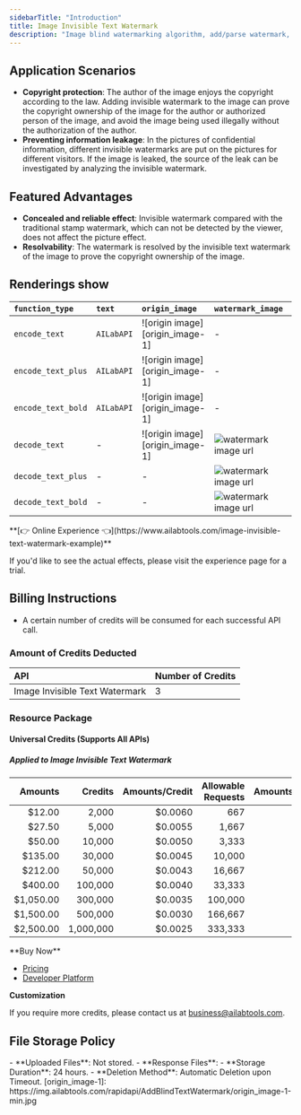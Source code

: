 ```yaml
---
sidebarTitle: "Introduction"
title: Image Invisible Text Watermark
description: "Image blind watermarking algorithm, add/parse watermark, add content as text. Algorithm service body is divided into two：`encode_text `, `decode_text `."
---
```


## Application Scenarios

- **Copyright protection**: The author of the image enjoys the copyright according to the law. Adding invisible watermark to the image can prove the copyright ownership of the image for the author or authorized person of the image, and avoid the image being used illegally without the authorization of the author.
- **Preventing information leakage**: In the pictures of confidential information, different invisible watermarks are put on the pictures for different visitors. If the image is leaked, the source of the leak can be investigated by analyzing the invisible watermark.

## Featured Advantages

- **Concealed and reliable effect**: Invisible watermark compared with the traditional stamp watermark, which can not be detected by the viewer, does not affect the picture effect.
- **Resolvability**: The watermark is resolved by the invisible text watermark of the image to prove the copyright ownership of the image.

## Renderings show

| `function_type`    | `text`     | `origin_image`                  | `watermark_image`                                              | `output_file_type` | `watermark_image_url`                                          | `text_image_url`                                 |
|:-------------------|:-----------|:--------------------------------|:---------------------------------------------------------------|:-------------------|:---------------------------------------------------------------|:-------------------------------------------------|
| `encode_text`      | `AILabAPI` | ![origin image][origin_image-1] | -                                                              | `jpg`              | ![watermark image url][watermark_image_url-encode_text-1]      | -                                                |
| `encode_text_plus` | `AILabAPI` | ![origin image][origin_image-1] | -                                                              | `jpg`              | ![watermark image url][watermark_image_url-encode_text_plus-1] | -                                                |
| `encode_text_bold` | `AILabAPI` | ![origin image][origin_image-1] | -                                                              | `jpg`              | ![watermark image url][watermark_image_url-encode_text_bold-1] | -                                                |
| `decode_text`      | -          | ![origin image][origin_image-1] | ![watermark image url][watermark_image_url-encode_text-1]      | -                  | -                                                              | ![text image][text_image_url-encode_text-1]      |
| `decode_text_plus` | -          | -                               | ![watermark image url][watermark_image_url-encode_text_plus-1] | -                  | -                                                              | ![text image][text_image_url-encode_text_plus-1] |
| `decode_text_bold` | -          | -                               | ![watermark image url][watermark_image_url-encode_text_bold-1] | -                  | -                                                              | ![text image][text_image_url-encode_text_bold-1] |
<Tip>
**[👉 Online Experience 👈](https://www.ailabtools.com/image-invisible-text-watermark-example)**

If you'd like to see the actual effects, please visit the experience page for a trial.
</Tip>
## Billing Instructions

- A certain number of credits will be consumed for each successful API call.

### Amount of Credits Deducted

| API                            | Number of Credits |
|:-------------------------------|:------------------|
| Image Invisible Text Watermark | 3                 |

### Resource Package

#### Universal Credits (Supports All APIs)

##### Applied to Image Invisible Text Watermark

|   Amounts |   Credits | Amounts/Credit | Allowable Requests | Amounts/Request |
|----------:|----------:|---------------:|-------------------:|----------------:|
|    $12.00 |     2,000 |        $0.0060 |                667 |         $0.0180 |
|    $27.50 |     5,000 |        $0.0055 |              1,667 |         $0.0165 |
|    $50.00 |    10,000 |        $0.0050 |              3,333 |         $0.0150 |
|   $135.00 |    30,000 |        $0.0045 |             10,000 |         $0.0135 |
|   $212.00 |    50,000 |        $0.0043 |             16,667 |         $0.0129 |
|   $400.00 |   100,000 |        $0.0040 |             33,333 |         $0.0120 |
| $1,050.00 |   300,000 |        $0.0035 |            100,000 |         $0.0105 |
| $1,500.00 |   500,000 |        $0.0030 |            166,667 |         $0.0090 |
| $2,500.00 | 1,000,000 |        $0.0025 |            333,333 |         $0.0075 |
<Tip>
**Buy Now**

- <a href="https://www.ailabtools.com/price?tab=developer" target="_blank">Pricing</a>
- <a href="https://www.ailabtools.com/developer-platform" target="_blank">Developer Platform</a>

**Customization**

If you require more credits, please contact us at <a href="mailto:business@ailabtools.com">business@ailabtools.com</a>.
</Tip>
## File Storage Policy
<Tip>
- **Uploaded Files**: Not stored.
- **Response Files**:
  - **Storage Duration**: 24 hours.
  - **Deletion Method**: Automatic Deletion upon Timeout.
</Tip>
[origin_image-1]: https://img.ailabtools.com/rapidapi/AddBlindTextWatermark/origin_image-1-min.jpg

[watermark_image_url-encode_text-1]: https://img.ailabtools.com/rapidapi/AddBlindTextWatermark/watermark_image_url-encode_text-1-min.jpg

[watermark_image_url-encode_text_plus-1]: https://img.ailabtools.com/rapidapi/AddBlindTextWatermark/watermark_image_url-encode_text_plus-1-min.jpg

[watermark_image_url-encode_text_bold-1]: https://img.ailabtools.com/rapidapi/AddBlindTextWatermark/watermark_image_url-encode_text_bold-1-min.jpg

[text_image_url-encode_text-1]: https://img.ailabtools.com/rapidapi/AddBlindTextWatermark/text_image_url-encode_text-1-min.png

[text_image_url-encode_text_plus-1]: https://img.ailabtools.com/rapidapi/AddBlindTextWatermark/text_image_url-encode_text_plus-1-min.png

[text_image_url-encode_text_bold-1]: https://img.ailabtools.com/rapidapi/AddBlindTextWatermark/text_image_url-encode_text_bold-1-min.png